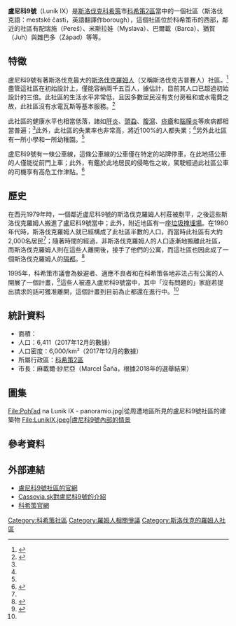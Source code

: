 {{Infobox settlement
| name                    = 盧尼科9號
| native_name             = Luník IX
| other_name              = 
| settlement_type         = 社區
<!-- images, nickname, motto -->
| image_skyline           = Luník IX - Kvety.jpg
| image_caption           = Luník IX
| image_flag              = Flag of Luník IX.svg
| image_shield            = Coat of Arms of Luník IX.svg
| motto                   = 
| nickname                = 
| etymology               = 
<!-- location -->
| subdivision_type        = 國家
| subdivision_name        = [[斯洛伐克|斯洛伐克]]
| subdivision_type1       = 
| subdivision_name1       = 
| subdivision_type2       = [[州|州]]
| subdivision_name2       = [[科希策州|科希策州]]
| subdivision_type3       = 區
| subdivision_name3       = [[科希策2區|科希策2區]]
| subdivision_type4       = 
| subdivision_name4       = 
<!-- maps and coordinates -->
| image_map               = File:Map of Luník IX borough, location within Košice, Slovakia.svg
| pushpin_relief          = yes
| pushpin_map_caption     = Location in Košice Region##Location in Slovakia
| coordinates             = {{coord|48|41|45|N|21|13|25|E|display=inline,title}}
| coordinates_footnotes   = 
<!-- established -->
| established_title       = 住宅區（Housing Estate）
| established_date        = 1979
<!-- area -->
| area_footnotes          = 
| area_total_km2          = 1.07
| area_total_sq_mi        = 
| area_land_sq_mi         = 
| area_water_sq_mi        = 
<!-- elevation -->
| elevation_footnotes     = 
| elevation_m             = 244
| elevation_ft            = 
<!-- population -->
| population_as_of        = 2017年12月
| population_footnotes    = 
| population_total        = 6,411
| population_density_km2  = auto
| population_density_sq_mi=
| population_demonym      = 
<!-- time zone(s) -->
| timezone1               = 
| utc_offset1             = 
| timezone1_DST           = 
| utc_offset1_DST         = 
<!-- postal codes, area code -->
| postal_code_type        = 郵遞區號
| postal_code             = 040 11
| area_code_type          =  
| area_code               = +421-55
| geocode                 = 
| iso_code                = 
| blank_name              = 車牌號碼
| blank_info              = KE
<!-- website, footnotes -->
| website                 = [http://www.lunik9.sk/ www.lunik9.sk]
| footnotes               = Source <ref>[http://www.statistics.sk/mosmis/eng/run.html Mestská a obecná štatistika SR] {{webarchive|url=https://web.archive.org/web/20070427022352/http://www.statistics.sk/mosmis/eng/run.html |date=2007-04-27 }}</ref>
}}

'''盧尼科9號'''（Luník IX）是[[斯洛伐克|斯洛伐克]][[科希策|科希策]]市[[科希策2區|科希策2區]]當中的一個社區（斯洛伐克語：mestské časti，英語翻譯作borough），這個社區位於科希策市的西部，鄰近的社區有配瑞施（Pereš）、米斯拉娃（Myslava）、巴爾載（Barca）、猶賀（Juh）與雜巴多（Západ）等等。

==特徵==
盧尼科9號有著斯洛伐克最大的[[斯洛伐克羅姆人|斯洛伐克羅姆人]]（又稱斯洛伐克吉普賽人）社區。<ref>{{cite web|url=http://spravy.pravda.sk/sk_regiony.asp?c=A070326_113227_sk_domace_p12&k=96003|title=Košický Lunik IX čaká veľké sťahovanie|date=26 March 2007|publisher=|accessdate=14 March 2018|archive-date=2012-02-06|archive-url=https://web.archive.org/web/20120206040422/http://spravy.pravda.sk/sk_regiony.asp?c=A070326_113227_sk_domace_p12&k=96003|dead-url=no}}</ref>盡管這社區在初始設計上，僅能容納兩千五百人，據估計，目前其人口已超過初始設計的三倍。此社區的生活水平非常低，且因多數居民沒有支付房租和或水電費之故，此社區沒有水電瓦斯等基本服務。<ref name=doctor>{{cite news|url=http://www.spectator.sk/articles/view/27267/|title=Residents of Roma ghetto to be moved|work=[[The_Slovak_Spectator|The Slovak Spectator]]|accessdate=2020-07-10|archive-date=2008-11-08|archive-url=https://web.archive.org/web/20081108192811/http://www.spectator.sk/articles/view/27267|dead-url=no}}</ref> 

此社區的健康水平也相當低落，諸如[[肝炎|肝炎]]、[[頭蝨|頭蝨]]、[[腹瀉|腹瀉]]、[[疥瘡|疥瘡]]和[[腦膜炎|腦膜炎]]等疾病都相當普遍；<ref name=doctor/>此外，此社區的失業率也非常高，將近100%的人都失業；<ref name=doctor/>另外此社區有一所小學和一所幼稚園。<ref name="cassovia"/>

盧尼科9號有一條公車線，這條公車線的公車僅在特定的站牌停車，在此地搭公車的人僅能從前門上車；此外，有鑑於此地居民的侵略性之故，駕駛經過此社區公車的司機享有高危工作津貼。<ref>{{cite web|url=http://korzar.sme.sk/c/6147364/lunik-ix-chce-castejsiu-mestsku-dopravu.html|title=Lunik IX chce častejšiu mestskú dopravu|first=Petit Press|last=a.s.|publisher=|accessdate=14 March 2018|archive-date=2016-03-03|archive-url=https://web.archive.org/web/20160303180636/http://korzar.sme.sk/c/6147364/lunik-ix-chce-castejsiu-mestsku-dopravu.html|dead-url=no}}</ref>

==歷史==
在西元1979年時，一個鄰近盧尼科9號的斯洛伐克羅姆人村莊被剷平，之後這些斯洛伐克羅姆人搬進了盧尼科9號當中；此外，附近地區有一座[[垃圾掩埋場|垃圾掩埋場]]。在1980年代時，斯洛伐克羅姆人就已經構成了此社區半數的人口，而當時此社區有大約2,000名居民<ref name="cassovia"/>；隨著時間的經過，非斯洛伐克羅姆人的人口逐漸地搬離此社區，而斯洛伐克羅姆人則在這些人離開後，接手了他們的公寓，而這社區也因此成了一個斯洛伐克羅姆人的[[隔都|隔都]]。<ref>{{cite web|url=http://spectator.sme.sk/c/20004223/doctor-struggles-to-understand-roma-ghetto-after-25-years.html|title=Doctor struggles to understand Roma ghetto after 25 years|first=Petit Press|last=a.s.|publisher=|accessdate=14 March 2018|archive-date=2020-11-23|archive-url=https://web.archive.org/web/20201123193634/https://spectator.sme.sk/c/20004223/doctor-struggles-to-understand-roma-ghetto-after-25-years.html|dead-url=no}}</ref> 

1995年，科希策市議會為躲避者、適應不良者和在科希策各地非法占有公寓的人開展了一個計畫，<ref name="cassovia">{{cite web|url=http://www.cassovia.sk/lunik9/|title=Cassovia.sk ::|website=www.cassovia.sk|accessdate=14 March 2018|archive-date=2021-01-22|archive-url=https://web.archive.org/web/20210122134746/http://www.cassovia.sk/lunik9/|dead-url=no}}</ref>這些人被遷入盧尼科9號當中，其中「沒有問題的」家庭若提出請求的話可獲准離開，這個計畫到目前為止都還在進行中。<ref name="cassovia"/>

==統計資料==
* 面積：{{convert|1.07|km2}}
* 人口：6,411（2017年12月的數據）
* 人口密度：6,000/km²（2017年12月的數據）
* 所屬行政區：[[科希策2區|科希策2區]]
* 市長：麻載爾·紗尼亞（Marcel Šaňa，根據2018年的選舉結果）

==圖集==
<gallery>
File:Pohľad na Lunik IX - panoramio.jpg|從周遭地區所見的盧尼科9號社區的建築物
File:LunikIX.jpeg|盧尼科9號內部的情景
</gallery>

==參考資料==
{{reflist}}

==外部連結==
{{commons cat|Luník IX}}
* [http://www.lunik9.sk/ 盧尼科9號社區的官網] {{Wayback|url=http://www.lunik9.sk/ |date=20210201071734 }}
* [https://www.cassovia.sk/lunik9/ Cassovia.sk對盧尼科9號的介紹] {{Wayback|url=https://www.cassovia.sk/lunik9/ |date=20210122134746 }}
* [http://www.kosice.sk 科希策官網] {{Wayback|url=http://www.kosice.sk/ |date=20110716152605 }}

{{DEFAULTSORT:Lunik Ix}}
[[Category:科希策社區|Category:科希策社區]]
[[Category:羅姆人相關爭議|Category:羅姆人相關爭議]]
[[Category:斯洛伐克的羅姆人社區|Category:斯洛伐克的羅姆人社區]]